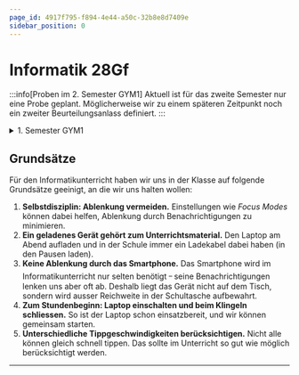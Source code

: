 ```yaml
---
page_id: 4917f795-f894-4e44-a50c-32b8e8d7409e
sidebar_position: 0
---
```


# Informatik 28Gf
:::info[Proben im 2. Semester GYM1]
Aktuell ist für das zweite Semester nur eine Probe geplant. Möglicherweise wir zu einem späteren Zeitpunkt noch ein zweiter Beurteilungsanlass definiert.
:::
<Semesterplan termine={termine_fs25} />

<details>
    <summary>1. Semester GYM1</summary>
    <Semesterplan einzellektion={einzellektion} praktikum={praktikum} />
</details>

<Directory name='Notizen' id='f7076ab8-746d-42cb-a735-c3b2690d40ad' />

## Grundsätze
Für den Informatikunterricht haben wir uns in der Klasse auf folgende Grundsätze geeinigt, an die wir uns halten wollen:

1. **Selbstdisziplin: Ablenkung vermeiden.** Einstellungen wie _Focus Modes_ können dabei helfen, Ablenkung durch Benachrichtigungen zu minimieren.
2. **Ein geladenes Gerät gehört zum Unterrichtsmaterial.** Den Laptop am Abend aufladen und in der Schule immer ein Ladekabel dabei haben (in den Pausen laden).
3. **Keine Ablenkung durch das Smartphone.** Das Smartphone wird im Informatikunterricht nur selten benötigt ᠆ seine Benachrichtigungen lenken uns aber oft ab. Deshalb liegt das Gerät nicht auf dem Tisch, sondern wird ausser Reichweite in der Schultasche aufbewahrt.
4. **Zum Stundenbeginn: Laptop einschalten und beim Klingeln schliessen.** So ist der Laptop schon einsatzbereit, und wir können gemeinsam starten.
5. **Unterschiedliche Tippgeschwindigkeiten berücksichtigen.** Nicht alle können gleich schnell tippen. Das sollte im Unterricht so gut wie möglich berücksichtigt werden.

---